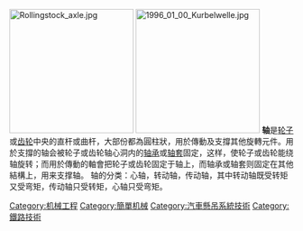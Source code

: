 [[File:Rollingstock_axle.jpg|220px]]
[[File:1996_01_00_Kurbelwelle.jpg|220px]]
'''轴'''是[[轮子|轮子]]或[[齿轮|齿轮]]中央的直杆或曲杆，大部份都為圓柱狀，用於傳動及支撐其他旋轉元件。用於支撐的轴会被轮子或齿轮轴心洞内的[[轴承|轴承]]或[[轴套|轴套]]固定，这样，使轮子或齿轮能绕轴旋转；而用於傳動的軸會把轮子或齿轮固定于轴上，而轴承或轴套则固定在其他結構上，用来支撑轴。
轴的分类：心轴，转动轴，传动轴，其中转动轴既受转矩又受弯矩，传动轴只受转矩，心轴只受弯矩。

{{Physics-stub}}

[[Category:机械工程|Category:机械工程]]
[[Category:簡單机械|Category:簡單机械]]
[[Category:汽車懸吊系統技術|Category:汽車懸吊系統技術]]
[[Category:鐵路技術|Category:鐵路技術]]